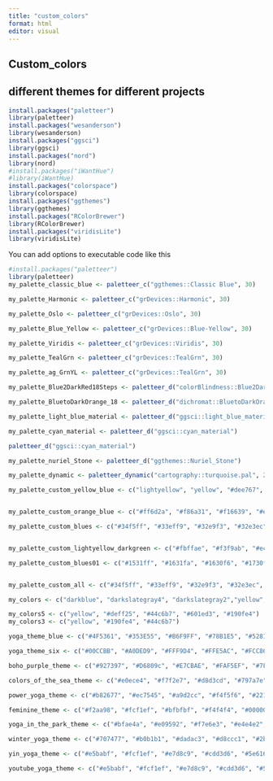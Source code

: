 ```yaml
---
title: "custom_colors"
format: html
editor: visual
---
```


## Custom_colors

## different themes for different projects

```r
install.packages("paletteer")
library(paletteer)
install.packages("wesanderson")
library(wesanderson)
install.packages("ggsci")
library(ggsci)
install.packages("nord")
library(nord)
#install.packages("iWantHue")
#library(iWantHue)
install.packages("colorspace")
library(colorspace)
install.packages("ggthemes")
library(ggthemes)
install.packages("RColorBrewer")
library(RColorBrewer)
install.packages("viridisLite")
library(viridisLite)

```

You can add options to executable code like this

```r
#install.packages("paletteer")
library(paletteer)
my_palette_classic_blue <- paletteer_c("ggthemes::Classic Blue", 30)

my_palette_Harmonic <- paletteer_c("grDevices::Harmonic", 30)

my_palette_Oslo <- paletteer_c("grDevices::Oslo", 30)

my_palette_Blue_Yellow <- paletteer_c("grDevices::Blue-Yellow", 30)

my_palette_Viridis <- paletteer_c("grDevices::Viridis", 30)

my_palette_TealGrn <- paletteer_c("grDevices::TealGrn", 30)

my_palette_ag_GrnYL <- paletteer_c("grDevices::TealGrn", 30)


```

```r
my_palette_Blue2DarkRed18Steps <- paletteer_d("colorBlindness::Blue2DarkRed18Steps")

my_palette_BluetoDarkOrange_18 <- paletteer_d("dichromat::BluetoDarkOrange_18")

```

```r

my_palette_light_blue_material <- paletteer_d("ggsci::light_blue_material")

my_palette_cyan_material <- paletteer_d("ggsci::cyan_material")

paletteer_d("ggsci::cyan_material")
```

```r

my_palette_nuriel_Stone <- paletteer_d("ggthemes::Nuriel_Stone")

```

```r

my_palette_dynamic <- paletteer_dynamic("cartography::turquoise.pal", 20)


```

```r

my_palette_custom_yellow_blue <- c("lightyellow", "yellow", "#dee767", "#34f5ff", "#299ca2", "darkslategray3","deepskyblue1", "#1531ff", "#2353ff", "#232982")


my_palette_custom_orange_blue <- c("#ff6d2a", "#f86a31", "#f16639", "#ea6340", "#e35f47", "#dc5c4f", "#d55856", "#ce555d", "#c85165", "#c14e6c", "#ba4b73", "#b3477b", "#ac4482", "#a54089", "#9e3d91", "#973998", "#9036a0", "#8932a7", "#822fae", "#7b2bb6", "#7428bd", "#6d25c4", "#6721cc", "#601ed3", "#591ada", "#5217e2", "#4b13e9", "#4410f0", "#3d0cf8", "#3609ff")

my_palette_custom_blues <- c("#34f5ff", "#33eff9", "#32e9f3", "#32e3ec", "#31dde6", "#30d7e0", "#2fd1da", "#2fcbd4", "#2ec6cd", "#2dc0c7", "#2cbac1", "#2cb4bb", "#2baeb5", "#2aa8ae", "#29a2a8", "#299ca2", "#28969c", "#279095", "#268a8f", "#268489", "#257e83", "#24787d", "#237376", "#236d70", "#22676a", "#216164", "#205b5e", "#205557", "#1f4f51", "#1e494b")


my_palette_custom_lightyellow_darkgreen <- c("#fbffae", "#f3f9ab", "#ecf2a7", "#e4eca4", "#dde6a0", "#d5e09d", "#cdd99a", "#c6d396", "#becd93", "#b6c78f", "#afc08c", "#a7ba88", "#a0b485", "#98ad82", "#90a77e", "#89a17b", "#819b77", "#799474", "#728e71", "#6a886d", "#63816a", "#5b7b66", "#537563", "#4c6f5f", "#44685c", "#3c6259", "#355c55", "#2d5652", "#264f4e", "#1e494b")

my_palette_custom_blues01 <- c("#1531ff", "#1631fa", "#1630f6", "#1730f1", "#1730ed", "#182fe8", "#182fe3", "#192fdf", "#192fda", "#1a2ed5", "#1a2ed1", "#1b2ecc", "#1b2dc8", "#1c2dc3", "#1c2dbe", "#1d2cba", "#1d2cb5", "#1e2cb0", "#1e2bac", "#1f2ba7", "#1f2ba3", "#202a9e", "#202a99", "#212a95", "#212a90", "#22298b", "#222987", "#232982", "#23287e", "#242879")


my_palette_custom_all <- c("#34f5ff", "#33eff9", "#32e9f3", "#32e3ec", "#31dde6", "#30d7e0", "#2fd1da", "#2fcbd4", "#2ec6cd", "#2dc0c7", "#2cbac1", "#2cb4bb", "#2baeb5", "#2aa8ae", "#29a2a8", "#299ca2", "#28969c", "#279095", "#268a8f", "#268489", "#257e83", "#24787d", "#237376", "#236d70", "#22676a", "#216164", "#205b5e", "#205557", "#1f4f51", "#1e494b", "#fcff4f", "#f5f955", "#edf35b", "#e6ed61", "#dee767", "#d7e16d", "#cfdb73", "#c8d579", "#c0d080", "#b9ca86", "#b1c48c", "#aabe92", "#a2b898", "#9bb29e", "#93aca4", "#8ca6aa", "#84a0b0", "#7d9ab6", "#7594bc", "#6e8ec2", "#6688c8", "#5f82ce", "#577dd5", "#5077db", "#4871e1", "#416be7", "#3965ed", "#325ff3", "#2a59f9", "#2353ff","#1531ff", "#1631fa", "#1630f6", "#1730f1", "#1730ed", "#182fe8", "#182fe3", "#192fdf", "#192fda", "#1a2ed5", "#1a2ed1", "#1b2ecc", "#1b2dc8", "#1c2dc3", "#1c2dbe", "#1d2cba", "#1d2cb5", "#1e2cb0", "#1e2bac", "#1f2ba7", "#1f2ba3", "#202a9e", "#202a99", "#212a95", "#212a90", "#22298b", "#222987", "#232982", "#23287e", "#242879", "#ff6d2a", "#f86a31", "#f16639", "#ea6340", "#e35f47", "#dc5c4f", "#d55856", "#ce555d", "#c85165", "#c14e6c", "#ba4b73", "#b3477b", "#ac4482", "#a54089", "#9e3d91", "#973998", "#9036a0", "#8932a7", "#822fae", "#7b2bb6", "#7428bd", "#6d25c4", "#6721cc", "#601ed3", "#591ada", "#5217e2", "#4b13e9", "#4410f0", "#3d0cf8", "#3609ff", "#fbffae", "#f3f9ab", "#ecf2a7", "#e4eca4", "#dde6a0", "#d5e09d", "#cdd99a", "#c6d396", "#becd93", "#b6c78f", "#afc08c", "#a7ba88", "#a0b485", "#98ad82", "#90a77e", "#89a17b", "#819b77", "#799474", "#728e71", "#6a886d", "#63816a", "#5b7b66", "#537563", "#4c6f5f", "#44685c", "#3c6259", "#355c55", "#2d5652", "#264f4e", "#1e494b")

my_colors <- c("darkblue", "darkslategray4", "darkslategray2","yellow", "azure3", "aquamarine2", "cornflowerblue", "lightyellow", "cadetblue2","blue1","cyan","deepskyblue1","lightblue","darkgoldenrod", "deepskyblue", "azure1", "aquamarine", "darkgoldenrod1", "cadetblue", "blue2","cyan1", "deepskyblue2", "darkslategray1", "darkgoldenrod2", "azure2", "aquamarine3", "cadetblue3", "blue3", "cyan2", "deepskyblue3", "darkslategray3", "azure", "cyan3", "blue4", "deepskyblue4", "cadetblue4", "lightyellow")

```

```r
my_colors5 <- c("yellow", "#deff25", "#44c6b7", "#601ed3", "#190fe4")
my_colors3 <- c("yellow", "#190fe4", "#44c6b7")
```

```r
yoga_theme_blue <- c("#4F5361", "#353E55", "#B6F9FF", "#78B1E5", "#5281B4" )

yoga_theme_six <- c("#00CCBB", "#A0DED9", "#FFF9D4", "#FFE5AC", "#FCC868", "#F69F2D")
```

```r
boho_purple_theme <- c("#927397", "#D6809c", "#E7CBAE", "#FAF5EF", "#7F7F7F")
```

```r
colors_of_the_sea_theme <- c("#e0ece4", "#f7f2e7", "#d8d3cd", "#797a7e", "#3a3b3b")
```

```r
power_yoga_theme <- c("#b82677", "#ec7545", "#a9d2cc", "#f4f5f6", "#221f20")
```

```r
feminine_theme <- c("#f2aa98", "#fcf1ef", "#bfbfbf", "#f4f4f4", "#000000")
```

```r
yoga_in_the_park_theme <- c("#bfae4a", "#e09592", "#f7e6e3", "#e4e4e2", "#474844")
```

```r
winter_yoga_theme <- c("#707477", "#b0b1b1", "#dadac3", "#d8ccc1", "#2b2d2f", "#2b3241", "#9ea2ad", "#8b694d", "#e8e2d0", "#b0a18b")
```

```r
yin_yoga_theme <- c("#e5babf", "#fcf1ef", "#e7d8c9", "#cdd3d6", "#5e616b")
```

```r
youtube_yoga_theme <- c("#e5babf", "#fcf1ef", "#e7d8c9", "#cdd3d6", "#5e616b", "#4F5361", "#353E55", "#B6F9FF", "#78B1E5", "#5281B4", "#bfae4a", "#e09592", "#f7e6e3", "#e4e4e2", "#474844")
```
